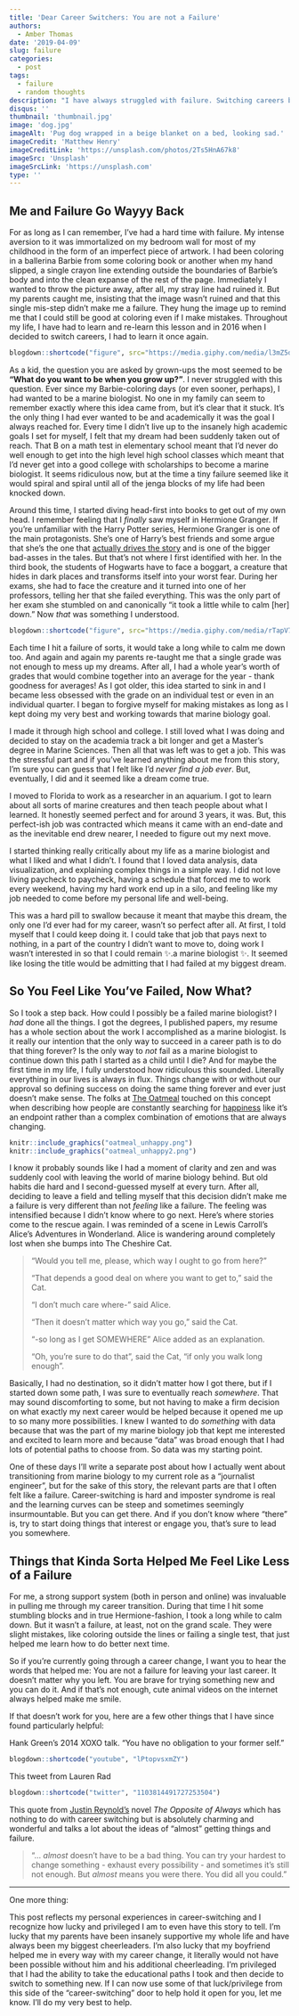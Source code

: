 ```yaml
---
title: 'Dear Career Switchers: You are not a Failure'
authors: 
  - Amber Thomas
date: '2019-04-09'
slug: failure
categories:
  - post
tags:
  - failure
  - random thoughts
description: "I have always struggled with failure. Switching careers brought that back full force. Here's what I learned along the way."
disqus: ''
thumbnail: 'thumbnail.jpg'
image: 'dog.jpg'
imageAlt: 'Pug dog wrapped in a beige blanket on a bed, looking sad.'
imageCredit: 'Matthew Henry'
imageCreditLink: 'https://unsplash.com/photos/2Ts5HnA67k8'
imageSrc: 'Unsplash'
imageSrcLink: 'https://unsplash.com'
type: ''
---
```


## Me and Failure Go Wayyy Back

For as long as I can remember, I've had a hard time with failure. My intense aversion to it was immortalized on my bedroom wall for most of my childhood in the form of an imperfect piece of artwork. I had been coloring in a ballerina Barbie from some coloring book or another when my hand slipped, a single crayon line extending outside the boundaries of Barbie's body and into the clean expanse of the rest of the page. Immediately I wanted to throw the picture away, after all, my stray line had ruined it. But my parents caught me, insisting that the image wasn't ruined and that this single mis-step didn't make me a failure. They hung the image up to remind me that I could still be good at coloring even if I make mistakes. Throughout my life, I have had to learn and re-learn this lesson and in 2016 when I decided to switch careers, I had to learn it once again.

```r
blogdown::shortcode("figure", src="https://media.giphy.com/media/l3mZ5dQ5SZ94hxJ8k/giphy.gif")
```

As a kid, the question you are asked by grown-ups the most seemed to be **"What do you want to be when you grow up?"**. I never struggled with this question. Ever since my Barbie-coloring days (or even sooner, perhaps), I had wanted to be a marine biologist. No one in my family can seem to remember exactly where this idea came from, but it's clear that it stuck. It's the only thing I had ever wanted to be and academically it was the goal I always reached for. Every time I didn't live up to the insanely high academic goals I set for myself, I felt that my dream had been suddenly taken out of reach. That B on a math test in elementary school meant that I'd never do well enough to get into the high level high school classes which meant that I'd never get into a good college with scholarships to become a marine biologist. It seems ridiculous now, but at the time a tiny failure seemed like it would spiral and spiral until all of the jenga blocks of my life had been knocked down. 

Around this time, I started diving head-first into books to get out of my own head. I remember feeling that I _finally_ saw myself in Hermione Granger. If you're unfamiliar with the Harry Potter series, Hermione Granger is one of the main protagonists. She's one of Harry's best friends and some argue that she's the one that [actually drives the story](https://hellogiggles.com/lifestyle/harry-potter-hermione-hero-meme/) and is one of the bigger bad-asses in the tales. But that's not where I first identified with her. In the third book, the students of Hogwarts have to face a boggart, a creature that hides in dark places and transforms itself into your worst fear. During her exams, she had to face the creature and it turned into one of her professors, telling her that she failed everything. This was the only part of her exam she stumbled on and canonically "it took a little while to calm [her] down." Now _that_ was something I understood. 

```r
blogdown::shortcode("figure", src="https://media.giphy.com/media/rTapV77tqAWZO/giphy.gif")
```


Each time I hit a failure of sorts, it would take a long while to calm me down too. And again and again my parents re-taught me that a single grade was not enough to mess up my dreams. After all, I had a whole year's worth of grades that would combine together into an average for the year - thank goodness for averages! As I got older, this idea started to sink in and I became less obsessed with the grade on an individual test or even in an individual quarter. I began to forgive myself for making mistakes as long as I kept doing my very best and working towards that marine biology goal. 

I made it through high school and college. I still loved what I was doing and decided to stay on the academia track a bit longer and get a Master's degree in Marine Sciences. Then all that was left was to get a job. This was the stressful part and if you've learned anything about me from this story, I'm sure you can guess that I felt like I'd *never find a job ever*. But, eventually, I did and it seemed like a dream come true. 

I moved to Florida to work as a researcher in an aquarium. I got to learn about all sorts of marine creatures and then teach people about what I learned. It honestly seemed perfect and for around 3 years, it was. But, this perfect-ish job was contracted which means it came with an end-date and as the inevitable end drew nearer, I needed to figure out my next move. 

I started thinking really critically about my life as a marine biologist and what I liked and what I didn't. I found that I loved data analysis, data visualization, and explaining complex things in a simple way. I did not love living paycheck to paycheck, having a schedule that forced me to work every weekend, having my hard work end up in a silo, and feeling like my job needed to come before my personal life and well-being. 

This was a hard pill to swallow because it meant that maybe this dream, the only one I'd ever had for my career, wasn't so perfect after all. At first, I told myself that I could keep doing it. I could take that job that pays next to nothing, in a part of the country I didn't want to move to, doing work I wasn't interested in so that I could remain ✨.a marine biologist ✨. It seemed like losing the title would be admitting that I had failed at my biggest dream.

## So You Feel Like You've Failed, Now What?

So I took a step back. How could I possibly be a failed marine biologist? I _had_ done all the things. I got the degrees, I published papers, my resume has a whole section about the work I accomplished as a marine biologist. Is it really our intention that the only way to succeed in a career path is to do that thing forever? Is the only way to _not_ fail as a marine biologist to continue down this path I started as a child until I die? And for maybe the first time in my life, I fully understood how ridiculous this sounded. Literally everything in our lives is always in flux. Things change with or without our approval so defining success on doing the same thing forever and ever just doesn't make sense. The folks at [The Oatmeal](http://theoatmeal.com/) touched on this concept when describing how people are constantly searching for [happiness](http://theoatmeal.com/comics/unhappy) like it's an endpoint rather than a complex combination of emotions that are always changing.  

```r
knitr::include_graphics("oatmeal_unhappy.png")
knitr::include_graphics("oatmeal_unhappy2.png")
```

I know it probably sounds like I had a moment of clarity and zen and was suddenly cool with leaving the world of marine biology behind. But old habits die hard and I second-guessed myself at every turn. After all, deciding to leave a field and telling myself that this decision didn't make me a failure is very different than not _feeling_ like a failure. The feeling was intensified because I didn't know where to go next. Here's where stories come to the rescue again. I was reminded of a scene in Lewis Carroll's Alice's Adventures in Wonderland. Alice is wandering around completely lost when she bumps into The Cheshire Cat. 

> "Would you tell me, please, which way I ought to go from here?"  
>
>"That depends a good deal on where you want to get to," said the Cat.  
>
>"I don't much care where-" said Alice.  
>
>"Then it doesn't matter which way you go," said the Cat.  
>
>"-so long as I get SOMEWHERE" Alice added as an explanation.  
>
>"Oh, you're sure to do that", said the Cat, "if only you walk long enough".  

Basically, I had no destination, so it didn't matter how I got there, but if I started down some path, I was sure to eventually reach _somewhere_. That may sound discomforting to some, but not having to make a firm decision on what exactly my next career would be helped because it opened me up to so many more possibilities. I knew I wanted to do _something_ with data because that was the part of my marine biology job that kept me interested and excited to learn more and because "data" was broad enough that I had lots of potential paths to choose from. So data was my starting point. 

One of these days I'll write a separate post about how I actually went about transitioning from marine biology to my current role as a "journalist engineer", but for the sake of this story, the relevant parts are that I often felt like a failure. Career-switching is hard and imposter syndrome is real and the learning curves can be steep and sometimes seemingly insurmountable. But you can get there. And if you don't know where "there" is, try to start doing things that interest or engage you, that's sure to lead you somewhere. 

## Things that Kinda Sorta Helped Me Feel Like Less of a Failure

For me, a strong support system (both in person and online) was invaluable in pulling me through my career transition. During that time I hit some stumbling blocks and in true Hermione-fashion, I took a long while to calm down. But it wasn't a failure, at least, not on the grand scale. They were slight mistakes, like coloring outside the lines or failing a single test, that just helped me learn how to do better next time. 

So if you're currently going through a career change, I want you to hear the words that helped me: You are not a failure for leaving your last career. It doesn't matter why you left. You are brave for trying something new and you can do it. And if that's not enough, cute animal videos on the internet always helped make me smile. 

If that doesn't work for you, here are a few other things that I have since found particularly helpful: 

Hank Green's 2014 XOXO talk. "You have no obligation to your former self."
```r
blogdown::shortcode("youtube", "lPtopvsxmZY")
```

This tweet from Lauren Rad
```r
blogdown::shortcode("twitter", "1103814491727253504")
```

This quote from [Justin Reynold's](https://twitter.com/andthisjustin) novel _The Opposite of Always_ which has nothing to do with career switching but is absolutely charming and wonderful and talks a lot about the ideas of "almost" getting things and failure.

>"... _almost_ doesn't have to be a bad thing. You can try your hardest to change something - exhaust every possibility - and sometimes it's still not enough. But _almost_ means you were there. You did all you could."



---
One more thing:

This post reflects my personal experiences in career-switching and I recognize how lucky and privileged I am to even have this story to tell. I'm lucky that my parents have been insanely supportive my whole life and have always been my biggest cheerleaders. I'm also lucky that my boyfriend helped me in every way with my career change, it literally would not have been possible without him and his additional cheerleading. I'm privileged that I had the ability to take the educational paths I took and then decide to switch to something new. If I can now use some of that luck/privilege from this side of the "career-switching" door to help hold it open for you, let me know. I'll do my very best to help.   
